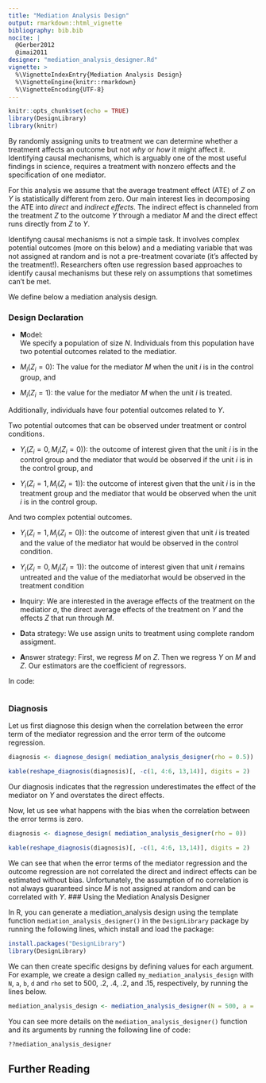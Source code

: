 ```yaml
---
title: "Mediation Analysis Design"
output: rmarkdown::html_vignette
bibliography: bib.bib
nocite: |
  @Gerber2012
  @imai2011
designer: "mediation_analysis_designer.Rd"
vignette: >
  %\VignetteIndexEntry{Mediation Analysis Design}
  %\VignetteEngine{knitr::rmarkdown}
  %\VignetteEncoding{UTF-8}
---
```


```r
knitr::opts_chunk$set(echo = TRUE)
library(DesignLibrary)
library(knitr)
```

By randomly assigning units to treatment we can determine whether a treatment affects an outcome but not *why* or *how* it might affect it. Identifying causal mechanisms, which is arguably one of the most useful findings in science, requires a treatment with nonzero effects and the specification of one mediator.  


For this analysis we assume that the average treatment effect (ATE) of $Z$ on $Y$ is statistically different from zero.  Our main interest lies in decomposing the ATE into *direct* and *indirect effects*.  The indirect effect is channeled from the treatment $Z$ to the outcome $Y$ through a mediator $M$ and the direct effect runs directly from $Z$ to $Y$.


Identifyng causal mechanisms is not a simple task. It involves complex potential outcomes (more on this below) and a mediating variable that was not assigned at random  and is not a pre-treatment covariate (it's affected by the treatment!). Researchers often use regression based approaches to identify causal mechanisms but these rely on assumptions that sometimes can't be met.

We define below a mediation analysis design.

### Design Declaration

- **M**odel:  
We specify a population of size $N$. Individuals from this population have two potential outcomes related to the mediatior.

* $M_i(Z_i=0):$ The value for the mediator $M$ when the unit $i$ is in the control group, and
* $M_i(Z_i=1):$ the value for the mediator $M$ when the unit $i$ is treated.

Additionally, individuals have four potential outcomes related to $Y$.

Two potential outcomes that can be observed under treatment or control conditions.

  * $Y_i( Z_i=0 , M_i(Z_i=0)):$  the outcome of interest given that the unit  $i$ is in the control group and the mediator that would be observed if the unit $i$ is in the control group, and

* $Y_i( Z_i=1 , M_i(Z_i=1)):$ the outcome of interest given that the unit  $i$ is in the treatment group and the mediator that would be observed when the unit  $i$ is in the control group.

And two complex potential outcomes.

* $Y_i( Z_i=1 , M_i(Z_i=0)):$ the outcome of interest given that unit $i$ is treated and the value of the mediator hat would be observed in the control condition.

* $Y_i( Z_i=0 , M_i(Z_i=1)):$ the outcome of interest given that unit $i$ remains untreated and the value of the mediatorhat would be observed in the treatment condition


  
- **I**nquiry: We are interested in the average effects of the treatment on the mediatior $a$, the direct average effects of the treatment on $Y$ and the effects $Z$ that run through $M$.

- **D**ata strategy:  We use assign units to treatment using complete random assigment.

- **A**nswer strategy:  First, we regress $M$ on $Z$. Then we regress $Y$ on $M$ and $Z$. Our estimators are the coefficient of regressors.

In code:


```r

```

### Diagnosis

Let us first diagnose this design when the correlation between the error term of the mediator regression and the error term of the outcome regression.

```r
diagnosis <- diagnose_design( mediation_analysis_designer(rho = 0.5))
```


```r
kable(reshape_diagnosis(diagnosis)[, -c(1, 4:6, 13,14)], digits = 2)
```

Our diagnosis indicates that the regression underestimates the effect of the mediator on $Y$ and overstates the direct effects.

Now, let us see what happens with the bias when the correlation between the error terms is zero.

```r
diagnosis <- diagnose_design( mediation_analysis_designer(rho = 0))
```

```r
kable(reshape_diagnosis(diagnosis)[, -c(1, 4:6, 13,14)], digits = 2)
```

We can see that when the error terms of the mediator regression and the outcome regression are not correlated the direct and indirect effects can be estimated without bias. Unfortunately, the assumption of no correlation is not always guaranteed since $M$ is not assigned at random and can be correlated with $Y$.
### Using the Mediation Analysis Designer

In R, you can generate a mediation_analysis design using the template function `mediation_analysis_designer()` in the `DesignLibrary` package by running the following lines, which install and load the package:

```r
install.packages("DesignLibrary")
library(DesignLibrary)
```

We can then create specific designs by defining values for each argument. For example, we create a design called `my_mediation_analysis_design` with `N`, `a`, `b`, `d` and `rho` set to 500, .2, .4, .2, and .15, respectively, by running the lines below.

```r
mediation_analysis_design <- mediation_analysis_designer(N = 500, a = .2, b = .4, d = .2, rho = .15)
```

You can see more details on the `mediation_analysis_designer()` function and its arguments by running the following line of code:

```r
??mediation_analysis_designer
```

## Further Reading


